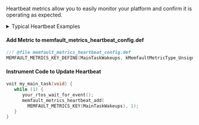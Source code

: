 Heartbeat metrics allow you to easily monitor your platform and confirm it is
operating as expected.

<details>

<summary>Typical Heartbeat Examples</summary>

- investigate problems that didn't cause a reboot (bad connectivity, network or
  sensor error rates) and marginality that crops up in a fleet
- providing leading indicators of problems (rapid battery drain, drop in
  activity, etc)
- compare trends across releases (improved connectivity, data efficiency etc)

Best Practices around each metric type that we recommend:

- Timers - These are used to track time spent in particular states and can be
  used for debugging connectivity, battery life, and performance issues.
- Counters - Track counts of a particular event class taking place. Suggested
  use cases are:
  - Operations your system are performing (number of events serviced by a task,
    bytes sent over network, bytes written to flash). Alerts can be configured
    to identify devices operating outside normal thresholds.
  - Counts of events for events that should never happen (i2c bus write error
    count, flash write error). You can alert if any of these situations are
    seen.
- Gauges - These are values sampled at the end of each heartbeat interval.
  Common items include
  - Battery Metrics (Drop over an hour, current percent)
  - Heap utilization / stack high watermark

</details>

#### Add Metric to memfault_metrics_heartbeat_config.def

```c
//! @file memfault_metrics_heartbeat_config.def
MEMFAULT_METRICS_KEY_DEFINE(MainTaskWakeups, kMemfaultMetricType_Unsigned)
```

#### Instrument Code to Update Heartbeat

```c
voit my_main_task(void) {
   while (1) {
      your_rtos_wait_for_event();
      memfault_metrics_heartbeat_add(
        MEMFAULT_METRICS_KEY(MainTaskWakeups), 1);
   }
}
```
